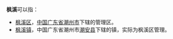 '''枫溪'''可以指：
* [[枫溪区|枫溪区]]，[[中华人民共和国|中国]][[广东省|广东省]][[潮州市|潮州市]]下辖的管理区。
* [[枫溪镇|枫溪镇]]，中国广东省潮州市[[潮安县|潮安县]]下辖的镇，实际为枫溪区管理。
{{disambig|cat=二字中国地名消歧义}}
